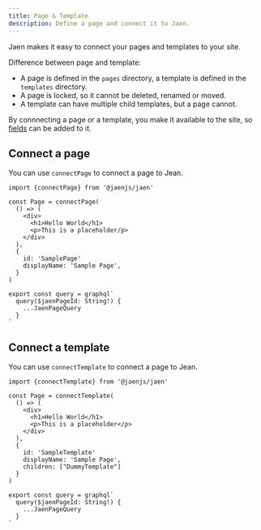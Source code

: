 ```yaml
---
title: Page & Template
description: Define a page and connect it to Jaen.
---
```


Jaen makes it easy to connect your pages and templates to your site.

Difference between page and template:

- A page is defined in the `pages` directory, a template is defined in the `templates` directory.
- A page is locked, so it cannot be deleted, renamed or moved.
- A template can have multiple child templates, but a page cannot.

By connnecting a page or a template, you make it available to the site, so [fields](./field) can be added to it.

## Connect a page

You can use `connectPage` to connect a page to Jean.

```tsx title=src/pages/SamplePage.tsx
import {connectPage} from '@jaenjs/jaen'

const Page = connectPage(
  () => (
    <div>
      <h1>Hello World</h1>
      <p>This is a placeholder/p>
    </div>
  ),
  {
    id: 'SamplePage'
    displayName: 'Sample Page',
  }
)

export const query = graphql`
  query($jaenPageId: String!) {
    ...JaenPageQuery
  }
`
```

## Connect a template

You can use `connectTemplate` to connect a page to Jean.

```tsx title=src/templates/SampleTemplate.tsx
import {connectTemplate} from '@jaenjs/jaen'

const Page = connectTemplate(
  () => (
    <div>
      <h1>Hello World</h1>
      <p>This is a placeholder</p>
    </div>
  ),
  {
    id: 'SampleTemplate'
    displayName: 'Sample Page',
    children: ["DummyTemplate"]
  }
)

export const query = graphql`
  query($jaenPageId: String!) {
    ...JaenPageQuery
  }
`
```
